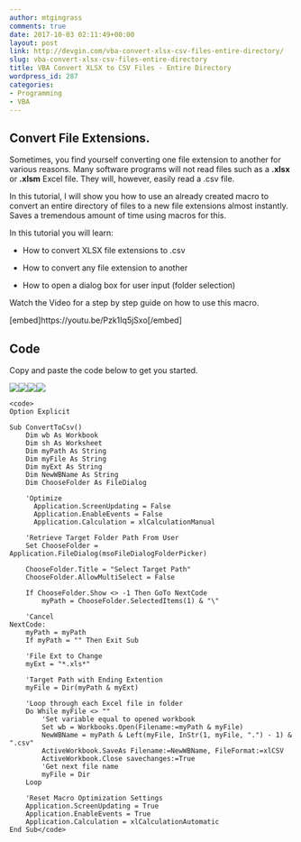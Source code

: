 ```yaml
---
author: mtgingrass
comments: true
date: 2017-10-03 02:11:49+00:00
layout: post
link: http://devgin.com/vba-convert-xlsx-csv-files-entire-directory/
slug: vba-convert-xlsx-csv-files-entire-directory
title: VBA Convert XLSX to CSV Files - Entire Directory
wordpress_id: 287
categories:
- Programming
- VBA
---
```


## Convert File Extensions.




Sometimes, you find yourself converting one file extension to another for various reasons. Many software programs will not read files such as a **.xlsx** or **.xlsm** Excel file. They will, however, easily read a .csv file. 



In this tutorial, I will show you how to use an already created macro to convert an entire directory of files to a new file extensions almost instantly. Saves a tremendous amount of time using macros for this. 

In this tutorial you will learn:



 	
  * How to convert XLSX file extensions to .csv

 	
  * How to convert any file extension to another

 	
  * How to open a dialog box for user input (folder selection)


Watch the Video for a step by step guide on how to use this macro. 

[embed]https://youtu.be/Pzk1Iq5jSxo[/embed]


## Code


Copy and paste the code below to get you started.<!-- more -->


![](//ws-na.amazon-adsystem.com/widgets/q?_encoding=UTF8&MarketPlace=US&ASIN=B01JLH2MIU&ServiceVersion=20070822&ID=AsinImage&WS=1&Format=_SL250_&tag=dynamic-ranges-modifying-macros-1-20)![](//ir-na.amazon-adsystem.com/e/ir?t=dynamic-ranges-modifying-macros-1-20&l=am2&o=1&a=B01JLH2MIU)[![](//ws-na.amazon-adsystem.com/widgets/q?_encoding=UTF8&MarketPlace=US&ASIN=B002OHDIWY&ServiceVersion=20070822&ID=AsinImage&WS=1&Format=_SL250_&tag=dynamic-ranges-modifying-macros-2-20)](https://www.amazon.com/gp/product/B002OHDIWY/ref=as_li_tl?ie=UTF8&camp=1789&creative=9325&creativeASIN=B002OHDIWY&linkCode=as2&tag=dynamic-ranges-modifying-macros-2-20&linkId=2e5cbc40f658d67d91e9458f64790e16)![](//ir-na.amazon-adsystem.com/e/ir?t=dynamic-ranges-modifying-macros-2-20&l=am2&o=1&a=B002OHDIWY)




    
    <code>
    Option Explicit
    
    Sub ConvertToCsv()
        Dim wb As Workbook
        Dim sh As Worksheet
        Dim myPath As String
        Dim myFile As String
        Dim myExt As String
        Dim NewWBName As String
        Dim ChooseFolder As FileDialog
        
        'Optimize
          Application.ScreenUpdating = False
          Application.EnableEvents = False
          Application.Calculation = xlCalculationManual
        
        'Retrieve Target Folder Path From User
        Set ChooseFolder = Application.FileDialog(msoFileDialogFolderPicker)
        
        ChooseFolder.Title = "Select Target Path"
        ChooseFolder.AllowMultiSelect = False
                
        If ChooseFolder.Show <> -1 Then GoTo NextCode
            myPath = ChooseFolder.SelectedItems(1) & "\"
        
        'Cancel
    NextCode:
        myPath = myPath
        If myPath = "" Then Exit Sub
        
        'File Ext to Change
        myExt = "*.xls*"
        
        'Target Path with Ending Extention
        myFile = Dir(myPath & myExt)
        
        'Loop through each Excel file in folder
        Do While myFile <> ""
            'Set variable equal to opened workbook
            Set wb = Workbooks.Open(Filename:=myPath & myFile)
            NewWBName = myPath & Left(myFile, InStr(1, myFile, ".") - 1) & ".csv"
            ActiveWorkbook.SaveAs Filename:=NewWBName, FileFormat:=xlCSV
            ActiveWorkbook.Close savechanges:=True
            'Get next file name
            myFile = Dir
        Loop
        
        'Reset Macro Optimization Settings
        Application.ScreenUpdating = True
        Application.EnableEvents = True
        Application.Calculation = xlCalculationAutomatic
    End Sub</code>




